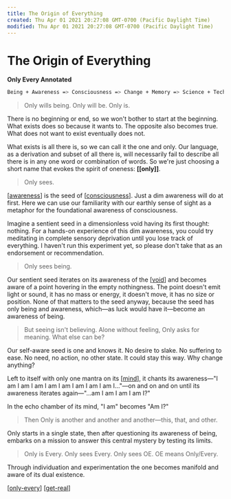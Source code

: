 ```yaml
---
title: The Origin of Everything
created: Thu Apr 01 2021 20:27:08 GMT-0700 (Pacific Daylight Time)
modified: Thu Apr 01 2021 20:27:08 GMT-0700 (Pacific Daylight Time)
---
```

# The Origin of Everything

**Only Every Annotated**

```sh
Being + Awareness => Consciousness => Change + Memory => Science + Technology => Universe + Humanity + Science + Consciousness => Transcendence
```

> Only wills being. Only will be. Only is.

There is no beginning or end, so we won't bother to start at the beginning. What exists does so because it wants to. The opposite also becomes true. What does not want to exist eventually does not.

What exists is all there is, so we can call it the one and only. Our language, as a derivation and subset of all there is, will necessarily fail to describe all there is in any one word or combination of words. So we're just choosing a short name that evokes the spirit of oneness: **[[only]]**.

> Only sees.

[[awareness]] is the seed of [[consciousness]]. Just a dim awareness will do at first. Here we can use our familiarity with our earthly sense of sight as a metaphor for the foundational awareness of consciousness.

Imagine a sentient seed in a dimensionless void having its first thought: nothing. For a hands-on experience of this dim awareness, you could try meditating in complete sensory deprivation until you lose track of everything. I haven't run this experiment yet, so please don't take that as an endorsement or recommendation.

> Only sees being.

Our sentient seed iterates on its awareness of the [[void]] and becomes aware of a point hovering in the empty nothingness. The point doesn't emit light or sound, it has no mass or energy, it doesn't move, it has no size or position. None of that matters to the seed anyway, because the seed has only being and awareness, which—as luck would have it—become an awareness of being.

> But seeing isn't believing. Alone without feeling, Only asks for meaning. What else can be?

Our self-aware seed is one and knows it. No desire to slake. No suffering to ease. No need, no action, no other state. It could stay this way. Why change anything?

Left to itself with only one mantra on its [[mind]], it chants its awareness—"I am I am I am I am I am I am I am I am I…"—on and on and on until its awareness iterates again—"…am I am I am I am I?"

In the echo chamber of its mind, "I am" becomes "Am I?"

> Then Only is another and another and another—this, that, and other.

Only starts in a single state, then after questioning its awareness of being, embarks on a mission to answer this central mystery by testing its limits.

> Only is Every. Only sees Every. Only sees OE. OE means Only/Every.

Through individuation and experimentation the one becomes manifold and aware of its dual existence.

[[only-every]] [[get-real]]

[//begin]: # "Autogenerated link references for markdown compatibility"
[awareness]: awareness "Awareness"
[consciousness]: consciousness "Consciousness"
[void]: void "void"
[mind]: mind "Mind"
[only-every]: only-every "Only Every"
[get-real]: get-real "Get-Real"
[//end]: # "Autogenerated link references"
